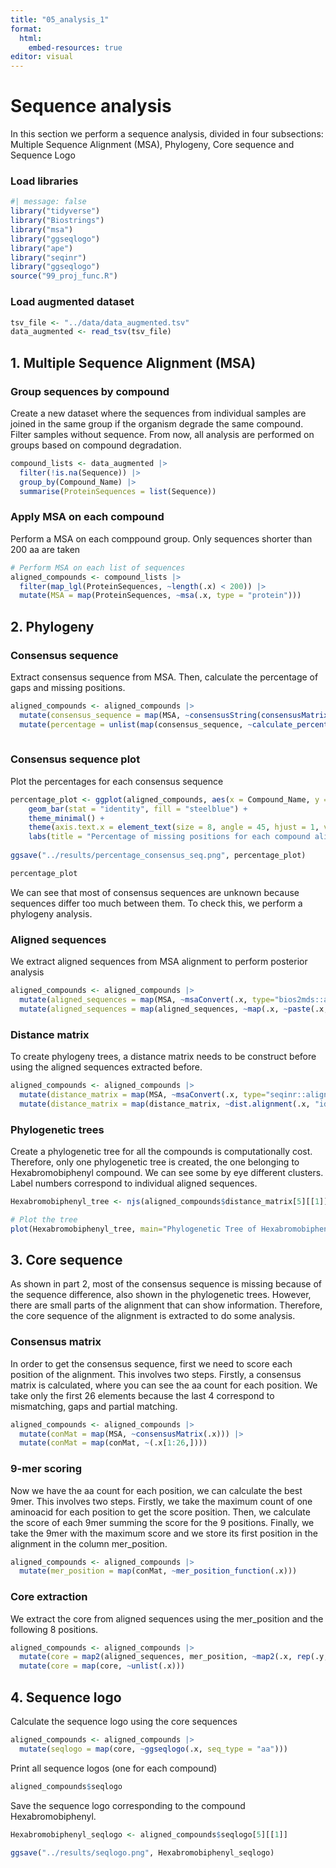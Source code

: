 ```yaml
---
title: "05_analysis_1"
format:
  html:
    embed-resources: true
editor: visual
---
```


# Sequence analysis

In this section we perform a sequence analysis, divided in four subsections: Multiple Sequence Alignment (MSA), Phylogeny, Core sequence and Sequence Logo

### Load libraries

```r
#| message: false
library("tidyverse")
library("Biostrings")
library("msa")
library("ggseqlogo")
library("ape")
library("seqinr")
library("ggseqlogo")
source("99_proj_func.R")
```

### Load augmented dataset

```r
tsv_file <- "../data/data_augmented.tsv"
data_augmented <- read_tsv(tsv_file)
```

## 1. Multiple Sequence Alignment (MSA)

### Group sequences by compound

Create a new dataset where the sequences from individual samples are joined in the same group if the organism degrade the same compound. Filter samples without sequence. From now, all analysis are performed on groups based on compound degradation.

```r
compound_lists <- data_augmented |>
  filter(!is.na(Sequence)) |> 
  group_by(Compound_Name) |> 
  summarise(ProteinSequences = list(Sequence))
```

### Apply MSA on each compound

Perform a MSA on each comppound group. Only sequences shorter than 200 aa are taken

```r
# Perform MSA on each list of sequences
aligned_compounds <- compound_lists |>
  filter(map_lgl(ProteinSequences, ~length(.x) < 200)) |> 
  mutate(MSA = map(ProteinSequences, ~msa(.x, type = "protein")))
```

## 2. Phylogeny

### Consensus sequence

Extract consensus sequence from MSA. Then, calculate the percentage of gaps and missing positions.

```r

aligned_compounds <- aligned_compounds |>
  mutate(consensus_sequence = map(MSA, ~consensusString(consensusMatrix(.x)))) |>
  mutate(percentage = unlist(map(consensus_sequence, ~calculate_percentage(.x))))
  
```

### Consensus sequence plot

Plot the percentages for each consensus sequence

```r
percentage_plot <- ggplot(aligned_compounds, aes(x = Compound_Name, y = percentage)) + 
    geom_bar(stat = "identity", fill = "steelblue") +
    theme_minimal() +
    theme(axis.text.x = element_text(size = 8, angle = 45, hjust = 1, vjust = 1), axis.text.y = element_text(size = 8))
    labs(title = "Percentage of missing positions for each compound alignment", x = "Compounds", y = "Percentage")
    
ggsave("../results/percentage_consensus_seq.png", percentage_plot)

percentage_plot
```

We can see that most of consensus sequences are unknown because sequences differ too much between them. To check this, we perform a phylogeny analysis.

### Aligned sequences

We extract aligned sequences from MSA alignment to perform posterior analysis

```r
aligned_compounds <- aligned_compounds |>
  mutate(aligned_sequences = map(MSA, ~msaConvert(.x, type="bios2mds::align"))) |>
  mutate(aligned_sequences = map(aligned_sequences, ~map(.x, ~paste(.x, collapse = ""))))
```

### Distance matrix

To create phylogeny trees, a distance matrix needs to be construct before using the aligned sequences extracted before.

```r
aligned_compounds <- aligned_compounds |>
  mutate(distance_matrix = map(MSA, ~msaConvert(.x, type="seqinr::alignment"))) |>
  mutate(distance_matrix = map(distance_matrix, ~dist.alignment(.x, "identity")))
```

### Phylogenetic trees

Create a phylogenetic tree for all the compounds is computationally cost. Therefore, only one phylogenetic tree is created, the one belonging to Hexabromobiphenyl compound. We can see some by eye different clusters. Label numbers correspond to individual aligned sequences.

```r
Hexabromobiphenyl_tree <- njs(aligned_compounds$distance_matrix[5][[1]])

# Plot the tree
plot(Hexabromobiphenyl_tree, main="Phylogenetic Tree of Hexabromobiphenyl", cex=0.5)
```

## 3. Core sequence

As shown in part 2, most of the consensus sequence is missing because of the sequence difference, also shown in the phylogenetic trees. However, there are small parts of the alignment that can show information. Therefore, the core sequence of the alignment is extracted to do some analysis.

### Consensus matrix

In order to get the consensus sequence, first we need to score each position of the alignment. This involves two steps. Firstly, a consensus matrix is calculated, where you can see the aa count for each position. We take only the first 26 elements because the last 4 correspond to mismatching, gaps and partial matching.  

```r
aligned_compounds <- aligned_compounds |>
  mutate(conMat = map(MSA, ~consensusMatrix(.x))) |>
  mutate(conMat = map(conMat, ~(.x[1:26,])))
```

### 9-mer scoring

Now we have the aa count for each position, we can calculate the best 9mer. This involves two steps. Firstly, we take the maximum count of one aminoacid for each position to get the score position. Then, we calculate the score of each 9mer summing the score for the 9 positions. Finally, we take the 9mer with the maximum score and we store its first position in the alignment in the column mer_position.

```r
aligned_compounds <- aligned_compounds |>
  mutate(mer_position = map(conMat, ~mer_position_function(.x)))
```

### Core extraction

We extract the core from aligned sequences using the mer_position and the following 8 positions.

```r
aligned_compounds <- aligned_compounds |>
  mutate(core = map2(aligned_sequences, mer_position, ~map2(.x, rep(.y, length(.x)), ~str_sub(., .y, .y + 8)))) |>
  mutate(core = map(core, ~unlist(.x)))
```

## 4. Sequence logo

Calculate the sequence logo using the core sequences

```r
aligned_compounds <- aligned_compounds |>
  mutate(seqlogo = map(core, ~ggseqlogo(.x, seq_type = "aa")))
```

Print all sequence logos (one for each compound)

```r
aligned_compounds$seqlogo
```

Save the sequence logo corresponding to the compound Hexabromobiphenyl.

```r
Hexabromobiphenyl_seqlogo <- aligned_compounds$seqlogo[5][[1]]

ggsave("../results/seqlogo.png", Hexabromobiphenyl_seqlogo)
```
